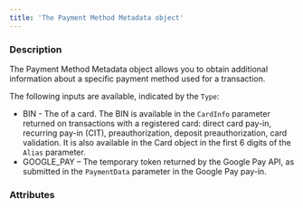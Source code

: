 ```yaml
---
title: 'The Payment Method Metadata object'
---
```


  
### Description
The Payment Method Metadata object allows you to obtain additional information about a specific payment method used for a transaction.   

The following inputs are available, indicated by the `Type`:  
- BIN - The <Bin content="bank identification number (BIN)" /> of a card. The BIN is available in the `CardInfo` parameter returned on transactions with a registered card: direct card pay-in, recurring pay-in (CIT), preauthorization, deposit preauthorization, card validation. It is also available in the Card object in the first 6 digits of the `Alias` parameter.  
- GOOGLE_PAY – The temporary token returned by the Google Pay API, as submitted in the `PaymentData` parameter in the Google Pay pay-in.   

### Attributes  

<Type5 />  

<Bin1 />  

<Token />  

<TokenFormat />  

<CardType1 />  

<IssuerCountryCode />  

<IssuingBank />  

<CommercialIndicator />  

<BinData />